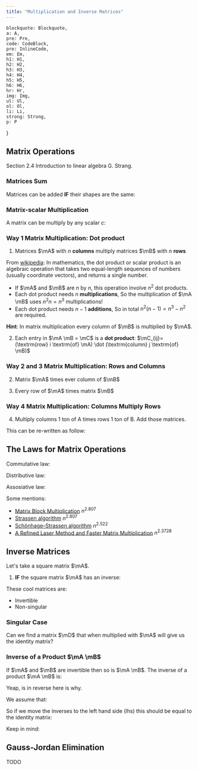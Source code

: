 ```yaml
---
title: "Multiplication and Inverse Matrices"
---
```


    blockquote: Blockquote,
    a: A,
    pre: Pre,
    code: CodeBlock,
    pre: InlineCode,
    em: Em,
    h1: H1,
    h2: H2,
    h3: H3,
    h4: H4,
    h5: H5,
    h6: H6,
    hr: Hr,
    img: Img,
    ul: Ul,
    ol: Ol,
    li: Li,
    strong: Strong,
    p: P
}

## Matrix Operations

Section 2.4 Introduction to linear algebra G. Strang.

### Matrices Sum

Matrices can be added **IF** their shapes are the same:

<Equation
    formula="\begin{bmatrix}
    1 & 2 \\
    3 & 4 \\
    0 & 0
    \end{bmatrix} + 
    \begin{bmatrix}
    2 & 2 \\
    4 & 4 \\
    9 & 9
    \end{bmatrix} = 
    \begin{bmatrix}
    3 & 4 \\
    7 & 8 \\
    9 & 9
    \end{bmatrix}"
    description="Matrices sum example."
/>

### Matrix-scalar Multiplication

A matrix can be multiply by any scalar $c$:

<Equation
    formula="2 \begin{bmatrix}
    1 & 2 \\
    3 & 4 \\
    0 & 0
    \end{bmatrix} =
    \begin{bmatrix}
    2 & 4 \\
    6 & 8 \\
    0 & 0
    \end{bmatrix}"
    description="Matrix-scalar multiplication example."
/>

### Way 1 Matrix Multiplication: Dot product

<Equation
formula="(\mA \mB)\mC = \mA (\mB \mC)"
description="Fundamental Law of Matrix Multiplication"
/>

1. Matrices $\mA$ with $n$ **columns** multiply matrices $\mB$ with $n$ **rows**

<Equation
formula="\mA_{m \times n} \mB_{n \times p} = \mC_{m \times p}"
/>
<Important
    note="To multiply $\mA \mB$: if $\mA$ has $n$ **columns**, $\mB$ MUST have $n$ **rows**"
/>

<Drawio 
    file="linear-algebra-003.drawio"
    page="1"
    description="Matrix multiplication as a set of dot product operations."
/>

From [wikipedia](https://en.wikipedia.org/wiki/Dot_product): In mathematics, the dot product or scalar product is an algebraic operation that takes two equal-length sequences of numbers (usually coordinate vectors), and returns a single number.

- If $\mA$ and $\mB$ are $n$ by $n$, this operation involve $n^2$ dot products.
- Each dot product needs $n$ **multiplications**, So the multiplication of $\mA \mB$ uses $n^2 n = n^3$ multiplications!
- Each dot product needs $n-1$ **additions**, So in total $n^2(n-1) = n^3 - n^2$ are required.

**Hint**: In matrix multiplication every column of $\mB$ is multiplied by $\mA$.

2. Each entry in $\mA \mB  = \mC$ is a **dot product**: $\mC_{ij}=(\textrm{row} i \textrm{of} \mA) \dot (\textrm{column} j \textrm{of} \mB)$

<Equation
    formula="\begin{bmatrix}
    0 \\
    1 \\
    2
    \end{bmatrix}
    \begin{bmatrix}
    1 & 2 & 3
    \end{bmatrix} = 
    \begin{bmatrix}
    0 & 0 & 0 \\
    1 & 2 & 3 \\
    2 & 4 & 6
    \end{bmatrix}"
    description="A row times a column is an *'inner'* product-that is another name for dot product. A column times a row is an *'outer'* product."
/>

<Important
    note="It is not usually true that $\mA \mB = \mB \mA$. In most cases $\mA$ doesn't commute with $\mB$."
/>

### Way 2 and 3 Matrix Multiplication: Rows and Columns

2. Matrix $\mA$ times ever column of $\mB$

<Equation
    formula="\mA [\vb_1 \cdots \vb_p] = [\mA \vb_1 \cdots \mA \vb_p]"
    description="where $\vb_i$ is a column vector."
/>

3. Every row of $\mA$ times matrix $\mB$

<Equation
    formula="[\textrm{row } i \textrm{ of } \mA] \mB = [\textrm{row } i \textrm{ of } \mA \mB]"
    description=""
/>

### Way 4 Matrix Multiplication: Columns Multiply Rows

4. Multiply columns 1 ton of A times rows 1 ton of B. Add those matrices.

<Equation
    formula="\mA \mB = \begin{bmatrix}
    a & b \\
    c & d
    \end{bmatrix}
    \begin{bmatrix}
    E & F \\
    G & H
    \end{bmatrix}"
    description=""
/>

This can be re-written as follow:

<Equation
    formula="\mA \mB = \begin{bmatrix}
    a \\
    c
    \end{bmatrix}
    \begin{bmatrix}
    E & F
    \end{bmatrix} +
    \begin{bmatrix}
    b \\
    d
    \end{bmatrix}
    \begin{bmatrix}
    G & H
    \end{bmatrix} = 
    \begin{bmatrix}
    aE + bG & aF + bH \\
    cE + dG & cF + dH
    \end{bmatrix}"
    description=""
/>

## The Laws for Matrix Operations

Commutative law:

<Equation
    formula="\mA + \mB = B + A"
    description="Matrix addition is commutative."
/>

Distributive law:

<Equation
    formula="c(\mA + \mB) = c \mA + c \mB"
    description="Distributive law."
/>

Assosiative law:

<Equation
    formula="\mA + (\mB + \mC) = (\mA + \mB) + \mC"
    description="Assosiative law."
/>

<Equation
    formula="\mA \mB \neq \mB \mA"
    description="Commutative 'law' is usually broken"
/>

<Equation
    formula="\mA (\mB + \mC) = \mA \mB + \mA \mC"
    description="Distributive law from the left."
/>

<Equation
    formula="(\mA + \mB)\mC = \mA \mC + \mB \mC"
    description="Distributive law from the right."
/>

<Equation
    formula="\mA(\mB \mC) = (\mA \mB)\mC"
    description="Distributive law from the right."
/>


Some mentions:
- [Matrix Block Multiplication](https://en.wikipedia.org/wiki/Block_matrix) $n^{2.807}$
- [Strassen algorithm](https://en.wikipedia.org/wiki/Strassen_algorithm) $n^{2.807}$
- [Schönhage–Strassen algorithm](https://en.wikipedia.org/wiki/Sch%C3%B6nhage%E2%80%93Strassen_algorithm) $n^{2.522}$
- [A Refined Laser Method and Faster Matrix Multiplication](https://arxiv.org/abs/2010.05846) $n^{2.3728}$

## Inverse Matrices

Let's take a square matrix $\mA$.

1. **IF** the square matrix $\mA$ has an inverse:

<Equation
    formula="\mA^{-1} \mA = I \\ \mA \mA^{-1} = I"
    description="associative law for $\mA \mB \mC$"
/>

These cool matrices are:
- Invertible
- Non-singular

### Singular Case

<Equation
    formula="\mA = \begin{bmatrix}
    1 & 3 \\
    2 & 6
    \end{bmatrix}"
/>

Can we find a matrix $\mD$ that when multiplied with $\mA$ will give us the identity matrix?

### Inverse of a Product $\mA \mB$

If $\mA$ and $\mB$ are invertible then so is $\mA \mB$. The inverse of a product $\mA \mB$ is:

<Equation
    formula="(\mA \mB)^{-1}= \mB^{-1} \mA^{-1}"
    description="Inverse of a product"
/>

Yeap, is in reverse here is why.

We assume that:

<Equation
    formula="(\mA \mB) = (\mB^{-1} \mA^{-1})"
    description=""
/>

So if we move the inverses to the left hand side (lhs) this should be equal to the identity matrix:

<Equation
    formula="(\mA \mB) (\mB^{-1} \mA^{-1}) = \mI
    \mA \mB \mB^{-1} \mA^{-1} = \mA \mI \mA^{-1} = \mA \mA^{-1} = \mI"
    description=""
/>

Keep in mind:

<Equation
    formula="(\mA \mB \mC)^{-1} = \mC^{-1} \mB^{-1} \mA^{-1}"
    description=""
/>

## Gauss-Jordan Elimination

TODO

